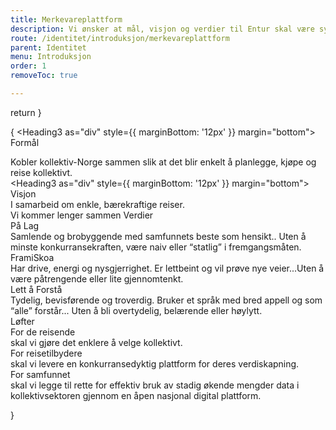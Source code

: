```yaml
---
title: Merkevareplattform
description: Vi ønsker at mål, visjon og verdier til Entur skal være synlige og tilstede i brukeropplevelsen til våre kunder.
route: /identitet/introduksjon/merkevareplattform
parent: Identitet
menu: Introduksjon
order: 1
removeToc: true

---
```




  return <SEO title={props.pageContext.frontmatter.title} description={props.pageContext.frontmatter.description} pathname={props.pageContext.frontmatter.route} />
}

<PageHeader title="Merkevareplattform" />

{
<GridContainer className="merkevare__grid-container">
  <GridItem className="merkevare__blue-box" small={12} medium={6}>
    <Heading3 as="div" style={{ marginBottom: '12px' }} margin="bottom">
      Formål
    </Heading3>
    <div>
      Kobler kollektiv-Norge sammen slik at det blir enkelt å planlegge, kjøpe
      og reise kollektivt.
    </div>
  </GridItem>
  <GridItem className="merkevare__blue-box" small={12} medium={6}>
    <Heading3 as="div" style={{ marginBottom: '12px' }} margin="bottom">
      Visjon
    </Heading3>
    <div>I samarbeid om enkle, bærekraftige reiser.</div>
  </GridItem>
  <GridItem small={12} as={Contrast} className="merkevare__slogan">
    <Heading2 margin="none" as="span">
      Vi kommer lenger sammen
    </Heading2>
  </GridItem>
  <GridItem className="merkevare__blue-box" small={12}>
    <Heading3 as="div" margin="none">
      Verdier
    </Heading3>
    <GridContainer>
      <GridItem small={12} medium={12}>
        <div className="merkevare__lofte">
          <div className="merkevare__lofte--header">På Lag</div>
           Samlende og brobyggende med samfunnets beste som hensikt.. Uten å minste konkurransekraften, være naiv eller “statlig” i fremgangsmåten.
        </div>
        <div className="merkevare__lofte">
          <div className="merkevare__lofte--header">FramiSkoa</div>
           Har drive, energi og nysgjerrighet. Er lettbeint og vil prøve nye veier...Uten å være påtrengende eller lite gjennomtenkt.
        </div>
        <div className="merkevare__lofte">
          <div className="merkevare__lofte--header"> Lett å Forstå</div>
          Tydelig, bevisførende og troverdig. Bruker et språk med bred appell og som “alle” forstår... Uten å bli overtydelig, belærende eller høylytt.
        </div>
      </GridItem>
    </GridContainer>
  </GridItem>
  <GridItem className="merkevare__blue-box" small={12}>
    <Heading3 as="span" margin="none">
      Løfter
    </Heading3>
    <GridContainer>
      <GridItem small={12} medium={12}>
        <div className="merkevare__lofte">
          <div className="merkevare__lofte--header">For de reisende</div>
          skal vi gjøre det enklere å velge kollektivt.
        </div>
        <div className="merkevare__lofte">
          <div className="merkevare__lofte--header">For reisetilbydere</div>
          skal vi levere en konkurransedyktig plattform for deres verdiskapning.
        </div>
      </GridItem>
      <GridItem small={12} medium={12}>
        <div className="merkevare__lofte">
          <div className="merkevare__lofte--header">For samfunnet</div>
          skal vi legge til rette for effektiv bruk av stadig økende mengder data
          i kollektivsektoren gjennom en åpen nasjonal digital plattform.
        </div>
      </GridItem>
    </GridContainer>
  </GridItem>
</GridContainer>

}
